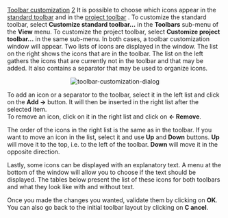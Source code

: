 [[Property:title|Toolbar customization]]
[[Property:weight|2]]
It is possible to choose which icons appear in the [[Main toolbars|standard toolbar]]  and in the [[Main toolbars|project toolbar]] . To customize the standard toolbar, select '''Customize standard toolbar...''' in the '''Toolbars''' sub-menu of the '''View''' menu. To customize the project toolbar, select '''Customize project toolbar...''' in the same sub-menu. 
In both cases, a toolbar customization window will appear. Two lists of icons are displayed in the window. The list on the right shows the icons that are in the toolbar. The list on the left gathers the icons that are currently not in the toolbar and that may be added. It also contains a separator that may be used to organize icons.



<center> [[Image:toolbar-customization-dialog]]  <br/>
</center>

To add an icon or a separator to the toolbar, select it in the left list and click on the '''Add ->''' button. It will then be inserted in the right list after the selected item. <br/>
To remove an icon, click on it in the right list and click on '''<- Remove'''. 

The order of the icons in the right list is the same as in the toolbar. If you want to move an icon in the list, select it and use '''Up''' and '''Down''' buttons. '''Up''' will move it to the top, i.e. to the left of the toolbar. '''Down''' will move it in the opposite direction. 

{{tip| '''Tip''': You can also pick-and-drop icons to organize them. }}

Lastly, some icons can be displayed with an explanatory text. A menu at the bottom of the window will allow you to choose if the text should be displayed. The tables below present the list of these icons for both toolbars and what they look like with and without text.

Once you made the changes you wanted, validate them by clicking on '''OK'''. You can also go back to the initial toolbar layout by clicking on '''C ancel'''. 

{{seealso| '''See Also''' <br/>
[[Main toolbars|Toolbars Reference]]  }}




